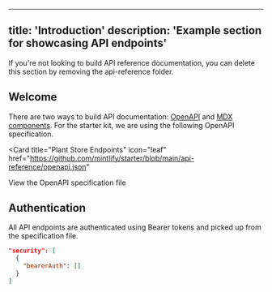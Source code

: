  ---
 title: 'Introduction'
 description: 'Example section for showcasing API endpoints'
 ---

 <Note>
   If you're not looking to build API reference documentation, you can delete
   this section by removing the api-reference folder.
 </Note>

 ## Welcome

 There are two ways to build API documentation: [OpenAPI](https://mintlify.com/docs/api-playground/openapi/setup) and [MDX components](https://mintlify.com/docs/api-playground/mdx/configuration). For the starter kit, we are using the following OpenAPI specification.

 <Card
   title="Plant Store Endpoints"
   icon="leaf"
   href="https://github.com/mintlify/starter/blob/main/api-reference/openapi.json"
 >
   View the OpenAPI specification file
 </Card>

 ## Authentication

 All API endpoints are authenticated using Bearer tokens and picked up from the specification file.

 ```json
 "security": [
   {
     "bearerAuth": []
   }
 ]
 ```
